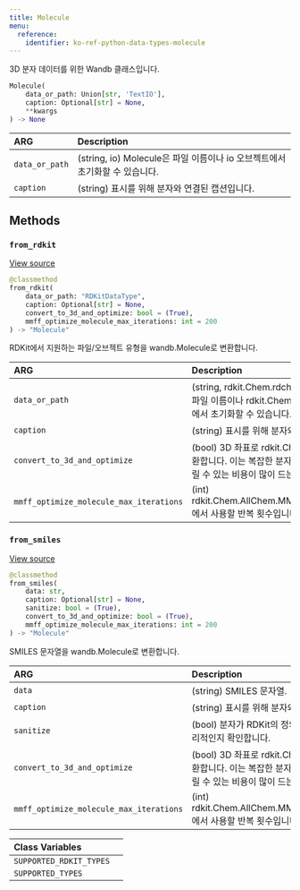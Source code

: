 ```yaml
---
title: Molecule
menu:
  reference:
    identifier: ko-ref-python-data-types-molecule
---
```


<Card title="View the source code" href="https://www.github.com/wandb/wandb/tree/637bddf198525810add5804059001b1b319d6ad1/wandb/sdk/data_types/molecule.py#L25-L241" icon="github"/>

3D 분자 데이터를 위한 Wandb 클래스입니다.

```python
Molecule(
    data_or_path: Union[str, 'TextIO'],
    caption: Optional[str] = None,
    **kwargs
) -> None
```

| ARG | Description |
| :--- | :--- |
|  `data_or_path` |  (string, io) Molecule은 파일 이름이나 io 오브젝트에서 초기화할 수 있습니다. |
|  `caption` |  (string) 표시를 위해 분자와 연결된 캡션입니다. |

## Methods

### `from_rdkit`

[View source](https://www.github.com/wandb/wandb/tree/637bddf198525810add5804059001b1b319d6ad1/wandb/sdk/data_types/molecule.py#L99-L163)

```python
@classmethod
from_rdkit(
    data_or_path: "RDKitDataType",
    caption: Optional[str] = None,
    convert_to_3d_and_optimize: bool = (True),
    mmff_optimize_molecule_max_iterations: int = 200
) -> "Molecule"
```

RDKit에서 지원하는 파일/오브젝트 유형을 wandb.Molecule로 변환합니다.

| ARG | Description |
| :--- | :--- |
|  `data_or_path` |  (string, rdkit.Chem.rdchem.Mol) Molecule은 파일 이름이나 rdkit.Chem.rdchem.Mol 오브젝트에서 초기화할 수 있습니다. |
|  `caption` |  (string) 표시를 위해 분자와 연결된 캡션입니다. |
|  `convert_to_3d_and_optimize` |  (bool) 3D 좌표로 rdkit.Chem.rdchem.Mol로 변환합니다. 이는 복잡한 분자에 대해 시간이 오래 걸릴 수 있는 비용이 많이 드는 작업입니다. |
|  `mmff_optimize_molecule_max_iterations` |  (int) rdkit.Chem.AllChem.MMFFOptimizeMolecule에서 사용할 반복 횟수입니다. |

### `from_smiles`

[View source](https://www.github.com/wandb/wandb/tree/637bddf198525810add5804059001b1b319d6ad1/wandb/sdk/data_types/molecule.py#L165-L202)

```python
@classmethod
from_smiles(
    data: str,
    caption: Optional[str] = None,
    sanitize: bool = (True),
    convert_to_3d_and_optimize: bool = (True),
    mmff_optimize_molecule_max_iterations: int = 200
) -> "Molecule"
```

SMILES 문자열을 wandb.Molecule로 변환합니다.

| ARG | Description |
| :--- | :--- |
|  `data` |  (string) SMILES 문자열. |
|  `caption` |  (string) 표시를 위해 분자와 연결된 캡션 |
|  `sanitize` |  (bool) 분자가 RDKit의 정의에 따라 화학적으로 합리적인지 확인합니다. |
|  `convert_to_3d_and_optimize` |  (bool) 3D 좌표로 rdkit.Chem.rdchem.Mol로 변환합니다. 이는 복잡한 분자에 대해 시간이 오래 걸릴 수 있는 비용이 많이 드는 작업입니다. |
|  `mmff_optimize_molecule_max_iterations` |  (int) rdkit.Chem.AllChem.MMFFOptimizeMolecule에서 사용할 반복 횟수입니다. |

| Class Variables |  |
| :--- | :--- |
|  `SUPPORTED_RDKIT_TYPES`<a id="SUPPORTED_RDKIT_TYPES"></a> |   |
|  `SUPPORTED_TYPES`<a id="SUPPORTED_TYPES"></a> |   |
